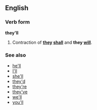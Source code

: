 ==English==
===Verb form===
'''they'll'''

#Contraction of '''[[they]] [[shall]]''' and '''they [[will]]'''.

===See also===
*[[he'll]]
*[[I'll]]
*[[she'll]]
*[[they'd]]
*[[they're]]
*[[they've]]
*[[we'll]]
*[[you'll]]